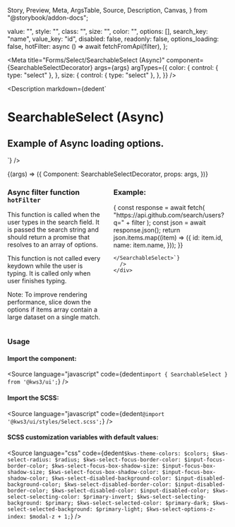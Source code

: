   Story,
  Preview,
  Meta,
  ArgsTable,
  Source,
  Description,
  Canvas,
} from "@storybook/addon-docs";

  value: "",
  style: "",
  class: "",
  size: "",
  color: "",
  options: [],
  search_key: "name",
  value_key: "id",
  disabled: false,
  readonly: false,
  options_loading: false,
  hotFilter: async () => await fetchFromApi(filter),
};

<Version />

<Meta
  title="Forms/Select/SearchableSelect (Async)"
  component={SearchableSelectDecorator}
  args={args}
  argTypes={{
    color: {
      control: { type: "select" },
    },
    size: {
      control: { type: "select" },
    },
  }}
/>

<Description
  markdown={dedent`
# SearchableSelect (Async)
## Example of Async loading options.
`}
/>

<Canvas>
  <Story name="SearchableSelect (Async)" args={args} play={playInteractions}>
    {(args) => ({
      Component: SearchableSelectDecorator,
      props: args,
    })}
  </Story>
</Canvas>

<ArgsTable story="SearchableSelect (Async)" />

<div class="notification is-primary is-light">
  <div class="columns">
    <div class="column">
      <h3>
        Async filter function <code>hotFilter</code>
      </h3>
      <p>
        This function is called when the user types in the search field.
        It is passed the search string and should return a promise that
        resolves to an array of options.
      </p>
      <p>
        This function is not called every keydown while the user is typing.
        It is called only when user finishes typing.
      </p>
      <p>
        Note: To improve rendering performance, slice down the options if items array contain a large dataset on a single match.
      </p>
    </div>
    <div class="column">
      <h3>Example:</h3>
      <Source
        language="jsx"
        code={dedent`<SearchableSelect
      ...other_options
      hotFilter={async (filter) => {
        const response = await fetch(
          "https://api.github.com/search/users?q=" + filter
        );
        const json = await response.json();
        return json.items.map((item) => ({
          id: item.id,
          name: item.name,
        }));
      }}
    
    </SearchableSelect>`}
      />
    </div>
  </div>
</div>

### Usage

#### Import the component:

<Source
  language="javascript"
  code={dedent`import { SearchableSelect } from '@kws3/ui';`}
/>

#### Import the SCSS:

<Source
  language="javascript"
  code={dedent`@import '@kws3/ui/styles/Select.scss';`}
/>

#### SCSS customization variables with default values:

<Source
  language="css"
  code={dedent`
      $kws-theme-colors: $colors;
      $kws-select-radius: $radius;
      $kws-select-focus-border-color: $input-focus-border-color;
      $kws-select-focus-box-shadow-size: $input-focus-box-shadow-size;
      $kws-select-focus-box-shadow-color: $input-focus-box-shadow-color;
      $kws-select-disabled-background-color: $input-disabled-background-color;
      $kws-select-disabled-border-color: $input-disabled-border-color;
      $kws-select-disabled-color: $input-disabled-color;
      $kws-select-selecting-color: $primary-invert;
      $kws-select-selecting-background: $primary;
      $kws-select-selected-color: $primary-dark;
      $kws-select-selected-background: $primary-light;
      $kws-select-options-z-index: $modal-z + 1;
    `}
/>

